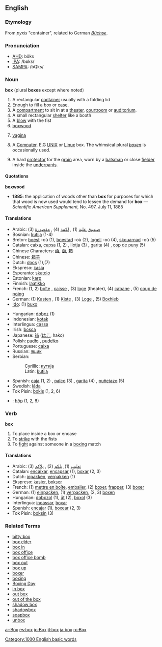 ==English==

===Etymology===
From {{Gr.}} ''pyxis'' "container", related to German ''[[Büchse]]''.

===Pronunciation===
*[[w:AHD|AHD]]: bŏks
*[[w:IPA|IPA]]: /bɒks/
*[[w:SAMPA|SAMPA]]: /bQks/

===Noun===
'''box''' (plural '''boxes''' except where noted)

# A rectangular [[container]] usually with a folding lid
# Enough to fill a box or [[case]].
# A [[compartment]] to sit in at a [[theater]], [[courtroom]] or [[auditorium]].
# A small rectangular [[shelter]] like a booth
# A [[blow]] with the fist
# [[boxwood]]
# {{vulgar}} {{slang}} [[vagina]]
# A [[Computer]]. E.G [[UNIX]] or [[Linux]] box.  The whimsical plural ''[[boxen]]'' is occasionally used.
# {{Cricket}} A hard [[protector]] for the [[groin]] area, worn by a [[batsman]] or close [[fielder]] inside the [[underpants]].

====Quotations====
'''boxwood'''
*'''1885''': the application of woods other than '''box''' for purposes for which that wood is now used would tend to lessen the demand for '''box''' &mdash; ''Scientific American Supplement,'' No. 497, July 11, 1885

====Translations====
{{top}}
*Arabic: [[صندوق]],[[علبة]] (1) , [[لكمة]] (4) , [[مقصورة]] (3)
*Bosnian: [[kutija]] {{f}} (1-4)
*Breton: [[boest]] {{f}} -où (1), [[boestad]] {{f}} -où (2), [[logell]] {{f}} -où (4), [[skouarnad]] {{f}} -où (5)
*Catalan: [[caixa]], [[capsa]] (1, 2) {{f}}, [[llotja]] (3) {{f}}, [[garita]] (4) {{f}}, [[cop de puny]] (5) {{m}}
*Chinese Characters: [[凾]], [[函]], [[箱]]
*Chinese: [[箱子]]
*Dutch: [[doos]] {{f}} (1),(7)
*Ekspreso: [[kasia]]
*Esperanto: [[skatolo]]
*Estonian: [[karp]]
*Finnish: [[laatikko]]
*French: (1, 2) [[boîte]] {{f}}, [[caisse]] {{f}}, (3) [[loge]] {{f}} (theater), (4) [[cabane]] {{m}}, (5) [[coup de poing]] {{m}}
*German: (1) [[Kasten]] {{m}}, (1) [[Kiste]] {{f}}, (3) [[Loge]] {{f}}, (5) [[Boxhieb]] {{m}} 
*[[Ido]]: (1) [[buxo]]
{{mid}}
*Hungarian: [[doboz]] (1)
*Indonesian: [[kotak]]
*Interlingua: [[cassa]]
*Irish: [[bosca]]
*Japanese: [[箱]] ([[はこ]], hako)
*Polish: [[pudło]] {{n}}, [[pudełko]] {{n}}
*Portuguese: [[caixa]] {{f}}
*Russian: [[ящик]]
*Serbian:
*:Cyrillic: [[кутија]] {{f}}
*:Latin: [[kutija]] {{f}}
*Spanish: [[caja]] (1, 2) {{f}}, [[palco]] (3) {{m}}, [[garita]] (4) {{f}}, [[puñetazo]] (5) {{m}}
*Swedish: [[låda]]
*Tok Pisin: [[bokis]] (1, 2, 6)
*{{vi}}: [[hộp]] (1, 2, 8)
{{bottom}}

===Verb===
'''box'''

# To place inside a box or encase
# To [[strike]] with the fists
# To [[fight]] against someone in a [[boxing]] match

====Translations====
*Arabic: [[تعليب]] (1), [[يلكم]] (2) , [[يلاكم]] (3)
*Catalan: [[encaixar]], [[encapsar]] (1), [[boxar]] (2, 3)
*Dutch: [[inpakken]], [[verpakken]] (1)
*Ekspreso: [[kasier]], [[bokser]]
*French: (1) [[mettre en boîte]], [[emballer]], (2) [[boxer]], [[frapper]], (3) [[boxer]]
*German: (1) [[einpacken]], (1) [[verpacken]], (2, 3) [[boxen]]
*Hungarian: [[dobozol]] (1), [[üt]] (2), [[boxol]] (3)
*Interlingua: [[incassar]], [[boxar]]
*Spanish: [[encajar]] (1), [[boxear]] (2, 3)
*Tok Pisin: [[boksin]] (3)

===Related Terms===
*[[bitty box]]
*[[box elder]]
*[[box in]]
*[[box office]]
*[[box office bomb]]
*[[box out]]
*[[box up]]
*[[boxer]]
*[[boxing]]
*[[Boxing Day]]
*[[in box]]
*[[out box]]
*[[out of the box]]
*[[shadow box]] <!-- noun -->
*[[shadowbox]] <!-- verb -->
*[[soapbox]]
*[[unbox]]

[[Category:1000 English basic words]]

[[ar:Box]]
[[es:box]]
[[io:Box]]
[[it:box]]
[[ja:box]]
[[ro:Box]]